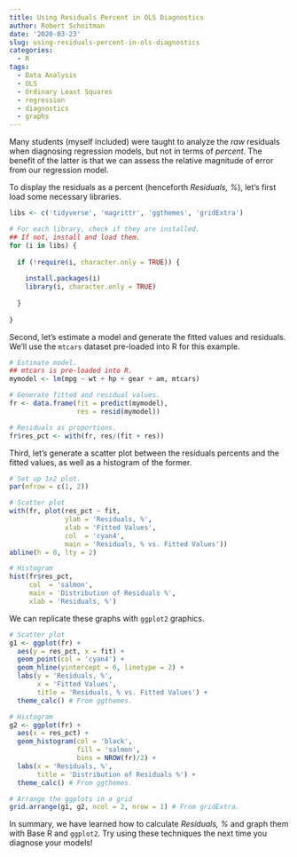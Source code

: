 ```yaml
---
title: Using Residuals Percent in OLS Diagnostics
author: Robert Schnitman
date: '2020-03-23'
slug: using-residuals-percent-in-ols-diagnostics
categories:
  - R
tags:
  - Data Analysis
  - OLS
  - Ordinary Least Squares
  - regression
  - diagnostics
  - graphs
---
```


Many students (myself included) were taught to analyze the *raw* residuals when diagnosing regression models, but not in terms of *percent*. The benefit of the latter is that we can assess the relative magnitude of error from our regression model.

To display the residuals as a percent (henceforth *Residuals, %*), let's first load some necessary libraries.

```r
libs <- c('tidyverse', 'magrittr', 'ggthemes', 'gridExtra')

# For each library, check if they are installed.
## If not, install and load them.
for (i in libs) {
  
  if (!require(i, character.only = TRUE)) {
    
    install.packages(i)
    library(i, character.only = TRUE)
    
  }
  
}
```

Second, let's estimate a model and generate the fitted values and residuals. We'll use the `mtcars` dataset pre-loaded into R for this example.

```r
# Estimate model.
## mtcars is pre-loaded into R.
mymodel <- lm(mpg ~ wt + hp + gear + am, mtcars)

# Generate fitted and residual values.
fr <- data.frame(fit = predict(mymodel),
                 res = resid(mymodel))

# Residuals as proportions.
fr$res_pct <- with(fr, res/(fit + res))
```

Third, let's generate a scatter plot between the residuals percents and the fitted values, as well as a histogram of the former.

```r
# Set up 1x2 plot.
par(mfrow = c(1, 2))

# Scatter plot
with(fr, plot(res_pct ~ fit,
              ylab = 'Residuals, %',
              xlab = 'Fitted Values',
              col  = 'cyan4',
              main = 'Residuals, % vs. Fitted Values'))
abline(h = 0, lty = 2)

# Histogram
hist(fr$res_pct, 
     col  = 'salmon',
     main = 'Distribution of Residuals %',
     xlab = 'Residuals, %')

```

We can replicate these graphs with `ggplot2` graphics.

```r
# Scatter plot
g1 <- ggplot(fr) + 
  aes(y = res_pct, x = fit) + 
  geom_point(col = 'cyan4') + 
  geom_hline(yintercept = 0, linetype = 2) + 
  labs(y = 'Residuals, %',
       x = 'Fitted Values',
       title = 'Residuals, % vs. Fitted Values') + 
  theme_calc() # From ggthemes.

# Histogram
g2 <- ggplot(fr) + 
  aes(x = res_pct) + 
  geom_histogram(col = 'black', 
                 fill = 'salmon',
                 bins = NROW(fr)/2) + 
  labs(x = 'Residuals, %',
       title = 'Distribution of Residuals %') + 
  theme_calc() # From ggthemes.

# Arrange the ggplots in a grid
grid.arrange(g1, g2, ncol = 2, nrow = 1) # From gridExtra.
```

In summary, we have learned how to calculate *Residuals, %* and graph them with Base R and `ggplot2`. Try using these techniques the next time you diagnose your models!